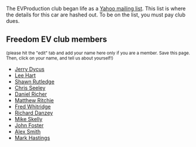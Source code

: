 The EVProduction club began life as a [http://groups.yahoo.com/group/EVProduction/ Yahoo mailing list].  This list is where the details for this car are hashed out.  To be on the list, you must pay club dues.

==Freedom EV club members==
<small>(please hit the "edit" tab and add your name here only if you are a member.  Save this page.  Then, click on your name, and tell us about yourself!)</small>

*[[Jerry Dycus]]
*[[Lee Hart]]
*[[Shawn Rutledge]]
*[[Chris Seeley]]
*[[Daniel Richer]]
*[[Matthew Ritchie]]
*[[Fred Whitridge]]
*[[Richard Danzey]]
*[[Mike Skelly]]
*[[John Foster]]
*[[Alex Smith]]
*[[Mark Hastings]]
